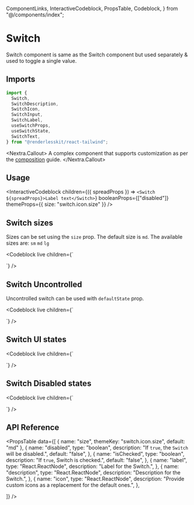   ComponentLinks,
  InteractiveCodeblock,
  PropsTable,
  Codeblock,
} from "@/components/index";

# Switch

Switch component is same as the Switch component but used separately & used to
toggle a single value.

<ComponentLinks github="switch" theme="switch" story="forms-switch" />

## Imports

```js
import {
  Switch,
  SwitchDescription,
  SwitchIcon,
  SwitchInput,
  SwitchLabel,
  useSwitchProps,
  useSwitchState,
  SwitchText,
} from "@renderlesskit/react-tailwind";
```

<Nextra.Callout>
  A complex component that supports customization as per the
  [composition](/docs/composition) guide.
</Nextra.Callout>

## Usage

<InteractiveCodeblock
  children={({ spreadProps }) => `<Switch ${spreadProps}>Label text</Switch>`}
  booleanProps={["disabled"]}
  themeProps={{ size: "switch.icon.size" }}
/>

## Switch sizes

Sizes can be set using the `size` prop. The default size is `md`. The available
sizes are: `sm` `md` `lg`

<Codeblock
  live
  children={`
<div className="inline-flex flex-col space-y-2">
  <Switch size="sm" defaultState={false} />
  <Switch size="md" defaultState={false} />
  <Switch size="lg" defaultState={false} />
</div>
`}
/>

## Switch Uncontrolled

Uncontrolled switch can be used with `defaultState` prop.

<Codeblock
  live
  children={`
<div className="inline-flex flex-col space-y-2">
  <Switch size="md" defaultState={true} />
  <Switch size="md" defaultState={false} />
</div>
`}
/>

## Switch UI states

<Codeblock
  live
  children={`
<div className="inline-flex flex-col space-y-2 w-72">
  <Switch size="md" defaultState={false} label="Switch" />
  <Switch size="md" defaultState={false} label="Multilined label Switch, just for demonstration" />
  <Switch size="md" defaultState={false} label="Switch" description="Used when the switch is selected and will use its value for the form submission."/>
</div>
`}
/>

## Switch Disabled states

<Codeblock
  live
  children={`
<div className="flex flex-col space-y-2 w-72">
  <Switch size="md" disabled defaultState={false} />
  <Switch size="md" disabled defaultState={false} label="Switchs" />
  <Switch size="md" disabled defaultState={false} label="Used when the switch is selected and will use its value for the form submission." />
  <Switch size="md" disabled defaultState={false} label="Switchs" description="Used when the switch is selected and will use its value for the form submission."/>
</div>
`}
/>

## API Reference

<PropsTable
  data={[
    { name: "size", themeKey: "switch.icon.size", default: "md" },
    {
      name: "disabled",
      type: "boolean",
      description: "If `true`, the `Switch` will be disabled.",
      default: "false",
    },
    {
      name: "isChecked",
      type: "boolean",
      description: "If `true`, Switch is checked.",
      default: "false",
    },
    {
      name: "label",
      type: "React.ReactNode",
      description: "Label for the Switch.",
    },
    {
      name: "description",
      type: "React.ReactNode",
      description: "Description for the Switch.",
    },
    {
      name: "icon",
      type: "React.ReactNode",
      description: "Provide custom icons as a replacement for the default ones.",
    },

]} />
